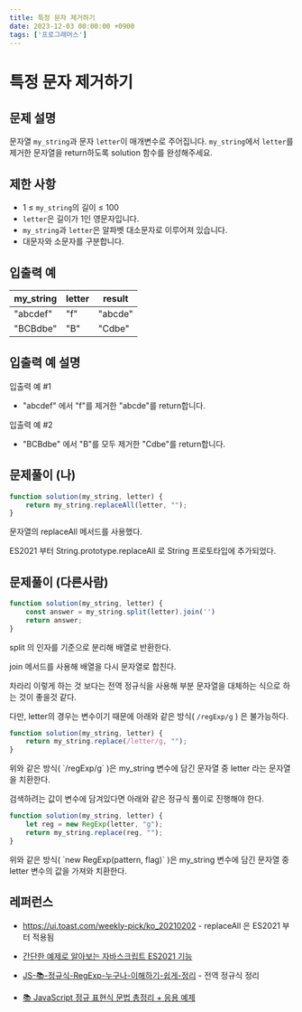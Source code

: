 ```yaml
---
title: 특정 문자 제거하기
date: 2023-12-03 00:00:00 +0900
tags: ['프로그래머스']
---
```



# 특정 문자 제거하기

## 문제 설명

문자열 `my_string`과 문자 `letter`이 매개변수로 주어집니다. `my_string`에서 `letter`를 제거한 문자열을 return하도록 solution 함수를 완성해주세요.

## 제한 사항

- 1 ≤ `my_string`의 길이 ≤ 100
- `letter`은 길이가 1인 영문자입니다.
- `my_string`과 `letter`은 알파벳 대소문자로 이루어져 있습니다.
- 대문자와 소문자를 구분합니다.

## 입출력 예

| my_string | letter | result |
| --- | --- | --- |
| "abcdef" | "f" | "abcde" |
| "BCBdbe" | "B" | "Cdbe" |

## 입출력 예 설명

입출력 예 #1

- "abcdef" 에서 "f"를 제거한 "abcde"를 return합니다.

입출력 예 #2

- "BCBdbe" 에서 "B"를 모두 제거한 "Cdbe"를 return합니다.

## 문제풀이 (나)

```jsx
function solution(my_string, letter) {
    return my_string.replaceAll(letter, "");
}
```

문자열의 replaceAll 메서드를 사용했다.

ES2021 부터 String.prototype.replaceAll 로 String 프로토타입에 추가되었다.

## 문제풀이 (다른사람)

```jsx
function solution(my_string, letter) {
    const answer = my_string.split(letter).join('')
    return answer;
}
```

split 의 인자를 기준으로 분리해 배열로 반환한다.

join 메서드를 사용해 배열을 다시 문자열로 합친다.

차라리 이렇게 하는 것 보다는 전역 정규식을 사용해 부분 문자열을 대체하는 식으로 하는 것이 좋을것 같다.

다만, letter의 경우는 변수이기 때문에 아래와 같은 방식( `/regExp/g` ) 은 불가능하다.

```jsx
function solution(my_string, letter) {
    return my_string.replace(/letter/g, "");
}
```

<Callout emoji="⚠️">
	위와 같은 방식( `/regExp/g` )은 my_string 변수에 담긴 문자열 중 letter 라는 문자열을 치환한다.
</Callout>

검색하려는 값이 변수에 담겨있다면 아래와 같은 정규식 풀이로 진행해야 한다.

```jsx
function solution(my_string, letter) {
    let reg = new RegExp(letter, "g");
    return my_string.replace(reg, "");
}
```

<Callout type="info" emoji="💡">
	위와 같은 방식( `new RegExp(pattern, flag)` )은 my_string 변수에 담긴 문자열 중 letter 변수의 값을 가져와 치환한다.
</Callout>

## 레퍼런스

- https://ui.toast.com/weekly-pick/ko_20210202 - replaceAll 은 ES2021 부터 적용됨

- [간단한 예제로 알아보는 자바스크립트 ES2021 기능](https://ui.toast.com/weekly-pick/ko_20210202)

- [JS-📚-정규식-RegExp-누구나-이해하기-쉽게-정리](https://inpa.tistory.com/entry/JS-%F0%9F%93%9A-%EC%A0%95%EA%B7%9C%EC%8B%9D-RegExp-%EB%88%84%EA%B5%AC%EB%82%98-%EC%9D%B4%ED%95%B4%ED%95%98%EA%B8%B0-%EC%89%BD%EA%B2%8C-%EC%A0%95%EB%A6%AC) - 전역 정규식 정리

- [📚 JavaScript 정규 표현식 문법 총정리 + 응용 예제](https://inpa.tistory.com/entry/JS-📚-정규식-RegExp-누구나-이해하기-쉽게-정리)